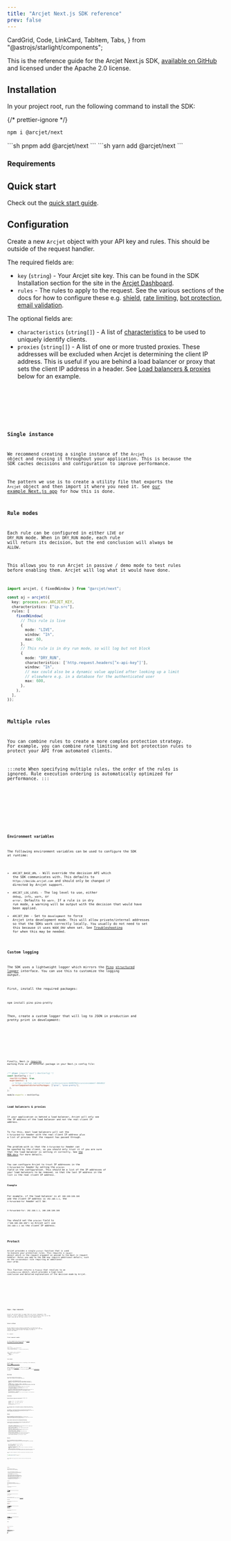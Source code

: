 ```yaml
---
title: "Arcjet Next.js SDK reference"
prev: false
---
```


  CardGrid,
  Code,
  LinkCard,
  TabItem,
  Tabs,
} from "@astrojs/starlight/components";

[<SDKVersionNextjs/>](https://www.npmjs.com/package/@arcjet/next)

This is the reference guide for the Arcjet Next.js SDK, [available on
GitHub](https://github.com/arcjet/arcjet-js) and licensed under the Apache 2.0
license.

<WhatIsArcjet />

## Installation

In your project root, run the following command to install the SDK:

{/* prettier-ignore */}
<Tabs>
<TabItem label="npm">
```sh
npm i @arcjet/next
```
</TabItem>
<TabItem label="pnpm">
```sh
pnpm add @arcjet/next
```
</TabItem>
<TabItem label="yarn">
```sh
yarn add @arcjet/next
```
</TabItem>
</Tabs>

### Requirements

<Requirements />

## Quick start

Check out the [quick start guide](/get-started?f=next-js).

## Configuration

Create a new `Arcjet` object with your API key and rules. This should be outside
of the request handler.

The required fields are:

- `key` (`string`) - Your Arcjet site key. This can be found in the SDK
  Installation section for the site in the [Arcjet
  Dashboard](https://app.arcjet.com).
- `rules` - The rules to apply to the request. See the various sections of the
  docs for how to configure these e.g. [shield](/shield/reference?f=next-js), [rate
  limiting](/rate-limiting/reference?f=next-js), [bot
  protection](/bot-protection/reference?f=next-js), [email
  validation](/email-validation/reference?f=next-js).

The optional fields are:

- `characteristics` (`string[]`) - A list of
  [characteristics](/architecture#built-in-characteristics) to be used to
  uniquely identify clients.
- `proxies` (`string[]`) - A list of one or more trusted proxies. These
  addresses will be excluded when Arcjet is determining the client IP address.
  This is useful if you are behind a load balancer or proxy that sets the client
  IP address in a header. See [Load balancers &
  proxies](#load-balancers--proxies) below for an example.

<Tabs>
  <TabItem label="TS">
    <Code code={ConfigurationTS} lang="ts" />
  </TabItem>
  <TabItem label="JS">
    <Code code={ConfigurationJS} lang="js" />
  </TabItem>
</Tabs>

### Single instance

We recommend creating a single instance of the `Arcjet` object and reusing it
throughout your application. This is because the SDK caches decisions and
configuration to improve performance.

The pattern we use is to create a utility file that exports the `Arcjet` object
and then import it where you need it. See [our example Next.js
app](https://github.com/arcjet/example-nextjs/blob/main/lib/arcjet.ts) for how
this is done.

### Rule modes

Each rule can be configured in either `LIVE` or `DRY_RUN` mode. When in
`DRY_RUN` mode, each rule will return its decision, but the end conclusion will
always be `ALLOW`.

This allows you to run Arcjet in passive / demo mode to test rules before
enabling them. Arcjet will log what it would have done.

```ts
import arcjet, { fixedWindow } from "@arcjet/next";

const aj = arcjet({
  key: process.env.ARCJET_KEY,
  characteristics: ["ip.src"],
  rules: [
    fixedWindow(
      // This rule is live
      {
        mode: "LIVE",
        window: "1h",
        max: 60,
      },
      // This rule is in dry run mode, so will log but not block
      {
        mode: "DRY_RUN",
        characteristics: ['http.request.headers["x-api-key"]'],
        window: "1h",
        // max could also be a dynamic value applied after looking up a limit
        // elsewhere e.g. in a database for the authenticated user
        max: 600,
      },
    ),
  ],
});
```

### Multiple rules

You can combine rules to create a more complex protection strategy. For example,
you can combine rate limiting and bot protection rules to protect your API from
automated clients.

:::note
When specifying multiple rules, the order of the rules is ignored. Rule
execution ordering is automatically optimized for performance.
:::

<Tabs>
  <TabItem label="TS">
    <Code code={MultipleRulesTS} title="index.ts" lang="ts" />
  </TabItem>
  <TabItem label="JS">
    <Code code={MultipleRulesJS} title="index.js" lang="js" />
  </TabItem>
</Tabs>

### Environment variables

The following environment variables can be used to configure the SDK at runtime:

- `ARCJET_BASE_URL` - Will override the decision API which the SDK communicates
  with. This defaults to `https://decide.arcjet.com` and should only be changed
  if directed by Arcjet support.
- `ARCJET_LOG_LEVEL` - The log level to use, either `debug`, `info`, `warn`, or
  `error`. Defaults to `warn`. If a rule is in dry run mode, a warning will be
  output with the decision that would have been applied.
- `ARCJET_ENV` - Set to `development` to force Arcjet into development mode.
  This will allow private/internal addresses so that the SDKs work correctly
  locally. You usually do not need to set this because it uses `NODE_ENV` when
  set. See
  [Troubleshooting](/troubleshooting#generatefingerprint-ip-is-empty--failed_precondition-client-ip-not-provided)
  for when this may be needed.

### Custom logging

The SDK uses a lightweight logger which mirrors the
[Pino](https://github.com/pinojs/pino) [structured
logger](https://github.com/pinojs/pino/blob/8db130eba0439e61c802448d31eb1998cebfbc98/docs/api.md#logger)
interface. You can use this to customize the logging output.

First, install the required packages:

```shell
npm install pino pino-pretty
```

Then, create a custom logger that will log to JSON in production and pretty
print in development:

<Tabs>
  <TabItem label="TS">
    <Code code={LoggerTS} title="/app/api/route/hello.ts" lang="ts" mark={28} />
  </TabItem>
  <TabItem label="JS">
    <Code code={LoggerJS} title="/app/api/route/hello.js" lang="js" mark={28} />
  </TabItem>
</Tabs>

Finally, Next.js
[requires](https://github.com/vercel/next.js/discussions/46987#discussioncomment-8464812)
marking Pino as an external package in your Next.js config file:

```js title="next.config.js"
/** @type {import('next').NextConfig} */
const nextConfig = {
  reactStrictMode: true,
  experimental: {
    // https://github.com/vercel/next.js/discussions/46987#discussioncomment-8464812
    serverComponentsExternalPackages: ["pino", "pino-pretty"],
  },
};

module.exports = nextConfig;
```

### Load balancers & proxies

If your application is behind a load balancer, Arcjet will only see the IP
address of the load balancer and not the real client IP address.

To fix this, most load balancers will set the `X-Forwarded-For` header with the
real client IP address plus a list of proxies that the request has passed
through.

The problem with is that the `X-Forwarded-For` header can be spoofed by the
client, so you should only trust it if you are sure that the load balancer is
setting it correctly. See [the MDN
docs](https://developer.mozilla.org/en-US/docs/Web/HTTP/Headers/X-Forwarded-For)
for more details.

You can configure Arcjet to trust IP addresses in the `X-Forwarded-For` header
by setting the `proxies` field in the configuration. This should be a list of
the IP addresses of your load balancers to be removed, so that the last IP
address in the list is the real client IP address.

#### Example

For example, if the load balancer is at `100.100.100.100` and the client IP
address is `192.168.1.1`, the `X-Forwarded-For` header will be:

```http
X-Forwarded-For: 192.168.1.1, 100.100.100.100
```

You should set the `proxies` field to `["100.100.100.100"]` so Arcjet will use
`192.168.1.1` as the client IP address.

<Code code={ProxiesTS} lang="ts" />

## Protect

Arcjet provides a single `protect` function that is used to execute your
protection rules. This requires a `request` object which is the request
argument as passed to the Next.js request handler. Rules you add to the SDK may
require additional details, such as the `validateEmail` rule requiring an
additional `email` prop.

This function returns a `Promise` that resolves to an `ArcjetDecision` object,
which provides a high-level conclusion and detailed explanations of the decision
made by Arcjet.

<Tabs>
  <TabItem label="TS (App)">
    <Code code={ProtectAppTS} title="/app/api/route/hello.ts" lang="ts" />
  </TabItem>
  <TabItem label="TS (Pages)">
    <Code code={ProtectPagesTS} title="/pages/api/hello.ts" lang="ts" />
  </TabItem>
  <TabItem label="JS (App Router)">
    <Code code={ProtectAppJS} title="/app/api/route/hello.js" lang="js" />
  </TabItem>
  <TabItem label="JS (Pages Router)">
    <Code code={ProtectPagesJS} title="/pages/api/hello.js" lang="js" />
  </TabItem>
</Tabs>

### Pages / Page components

Arcjet can protect Next.js pages that are server components (the default).
Client components cannot be protected because they run on the client side and do
not have access to the request object.

<Code code={PageComponent} title="app/page.tsx" lang="ts" />

### Server actions

Arcjet supports server actions in both Next.js 14 and 15 for all features except
sensitive data detection. You need to call a utility function `request()` that
accesses the headers we need to analyze the request.

For example:

#### Client component example

In this example the server action is [passed as a prop to a client
component](https://nextjs.org/docs/app/building-your-application/data-fetching/server-actions-and-mutations#client-components).

<Code code={ServerActionProp} title="app/actions.ts" lang="ts" />

```tsx title="app/ui/button.tsx"
"use client";

import { create } from "@/app/actions";

export function Button() {
  return <button onClick={() => create()}>Create</button>;
}
```

```tsx title="app/page.tsx"
import { Button } from "./ui/button";

export default function Home() {
  return (
    <div>
      <Button />
    </div>
  );
}
```

#### Form example

In this example the server action is handling a form submission, based on [the
Next.js example form
handler](https://nextjs.org/docs/app/building-your-application/data-fetching/server-actions-and-mutations#forms).

These examples will `throw` when there is an error
([docs](https://nextjs.org/docs/app/building-your-application/data-fetching/server-actions-and-mutations#error-handling)),
but you can use
[`useFormState`](https://nextjs.org/docs/app/building-your-application/data-fetching/server-actions-and-mutations#server-side-form-validation)
to return errors to the form. If you are using React 19, use
[`useActionState`](https://react.dev/reference/react/useActionState) instead.

<Code code={ServerAction} title="app/invoices/page.tsx" lang="ts" />

## Decision

The `protect` function function returns a `Promise` that resolves to an
`ArcjetDecision` object. This contains the following properties:

- `id` (`string`) - The unique ID for the request. This can be used to look up
  the request in the Arcjet dashboard. It is prefixed with `req_` for decisions
  involving the Arcjet cloud API. For decisions taken locally, the prefix is
  `lreq_`.
- `conclusion` (`"ALLOW" | "DENY" | "CHALLENGE" | "ERROR"`) - The final
  conclusion based on evaluating each of the configured rules. If you wish to
  accept Arcjet's recommended action based on the configured rules then you can
  use this property.
- `reason` (`ArcjetReason`) - An object containing more detailed
  information about the conclusion.
- `results` (`ArcjetRuleResult[]`) - An array of `ArcjetRuleResult` objects
  containing the results of each rule that was executed.
- `ttl` (`uint32`) - The time-to-live for the decision in seconds. This is the
  time that the decision is valid for. After this time, the decision will be
  re-evaluated. The SDK automatically caches `DENY` decisions for the length of
  the TTL.
- `ip` (`ArcjetIpDetails`) - An object containing Arcjet's analysis of the
  client IP address. See IP analysis below for more information.

### Conclusion

The `ArcjetDecision` object has the following methods that should be used to
check the conclusion:

- `isAllowed()` (`bool`) - The request should be allowed.
- `isDenied()` (`bool`) - The request should be denied.
- `isErrored()` (`bool`) - There was an unrecoverable error.

The conclusion will be the highest-severity finding when evaluating the configured
rules. The order of priority is allow, then error, then deny.

For example, if the bot protection rule returns an error but the validate email
rule returns a deny then the overall conclusion would be deny. To then access the error
you would have to use the `results` property on the decision.

### Reason

The `reason` property of the `ArcjetDecision` object contains an `ArcjetReason`
object which provides more detailed information about the conclusion. This is
the final decision reason and is based on the configured rules.

The `ArcjetReason` object has the following methods that can be used to check
which rule caused the conclusion:

It will always be the highest-priority rule that produced that conclusion,
to see other rules consider iterating over the `results` property on the decision.

- `isBot()` (`bool`) - Returns `true` if the bot protection rules have been
  applied and the request was considered to have been made by a bot.
- `isEmail()` (`bool`) - Returns `true` if the email rules have been applied and
  the email address has a problem.
- `isRateLimit()` (`bool`) - Returns `true` if the rate limit rules have been
  applied and the request has exceeded the rate limit.
- `isSensitiveInfo()` (`bool`) - Returns `true` if sensitive info rules have
  been applied and sensitive info has been detected.
- `isShield()` (`bool`) - Returns `true` if the shield rules have been applied
  and the request is suspicious based on analysis by Arcjet Shield WAF.
- `isError()` (`bool`) - Returns `true` if there was an error processing the
  request.

### Results

The `results` property of the `ArcjetDecision` object contains an array of
`ArcjetRuleResult` objects. There will be one for each configured rule so you
can inspect the individual results:

- `id` (`string`) - The ID of the rule result. Not yet implemented.
- `state` (`ArcjetRuleState`) - Whether the rule was executed or not.
- `conclusion` (`ArcjetConclusion`) - The conclusion of the rule. This will be
  one of the above conclusions: `ALLOW`, `DENY`, `CHALLENGE`, or `ERROR`.
- `reason` (`ArcjetReason`) - An object containing more detailed information
  about the conclusion for this rule. Each rule type has its own reason object
  with different properties.

You can iterate through the results and check the conclusion for each rule.

```ts
for (const result of decision.results) {
  console.log("Rule Result", result);
}
```

This example will log the full result as well as each rate limit rule:

<Tabs>
  <TabItem label="TS (App)">
    <Code code={DecisionLogAppTS} title="/app/api/route/hello.ts" lang="ts" />
  </TabItem>
  <TabItem label="TS (Pages)">
    <Code code={DecisionLogPagesTS} title="/pages/api/hello.ts" lang="ts" />
  </TabItem>
  <TabItem label="JS (App Router)">
    <Code code={DecisionLogAppJS} title="/app/api/route/hello.js" lang="js" />
  </TabItem>
  <TabItem label="JS (Pages Router)">
    <Code code={DecisionLogPagesJS} title="/pages/api/hello.js" lang="js" />
  </TabItem>
</Tabs>

#### Rule state

The `state` property of the `ArcjetRuleResult` object is an `ArcjetRuleState`.
Each rule is evaluated individually and can be in one of the following states:

- `DRY_RUN` - The rule was executed in dry run mode. This means that the rule
  was executed but the conclusion was not applied to the request. This is useful
  for testing rules before enabling them.
- `RUN` - The rule was executed and the conclusion was applied to the request.
- `NOT_RUN` - The rule was not executed. This can happen if another rule has
  already reached a conclusion that applies to the request. For example, if a
  rate limit rule is configured then these are evaluated before all other rules.
  If the client has reached the maximum number of requests then other rules will
  not be evaluated.
- `CACHED` - The rule was not executed because the previous result was cached.
  Results are cached when the decision conclusion is `DENY`. Subsequent requests
  from the same client will not be evaluated against the rule until the cache
  expires.

#### Rule reason

The `reason` property of the `ArcjetRuleResult` object contains an
`ArcjetReason` object which provides more detailed information about the
conclusion for that configured rule.

##### Shield

The `ArcjetReason` object for shield rules has the following properties:

```ts
shieldTriggered: boolean;
```

See the [shield documentation](/shield/reference?f=next-js) for more information
about these properties.

##### Bot protection

The `ArcjetReason` object for bot protection rules has the following properties:

```ts
allowed: string[];
denied: string[];
```

Each of the `allowed` and `denied` arrays contains the identifiers of the bots
allowed or denied from our [full list of bots](https://arcjet.com/bot-list).

##### Rate limiting

The `ArcjetReason` object for rate limiting rules has the following properties:

```ts
max: number;
remaining: number;
window: number;
reset: number;
```

See the [rate limiting documentation](/rate-limiting/reference?f=next-js) for more
information about these properties.

##### Email validation & verification

The `ArcjetReason` object for email rules has the following properties:

```ts
emailTypes: ArcjetEmailType[];
```

An `ArcjetEmailType` is one of the following strings:

```ts
"DISPOSABLE" | "FREE" | "NO_MX_RECORDS" | "NO_GRAVATAR" | "INVALID";
```

See the [email validation documentation](/email-validation/reference?f=next-js) for
more information about these properties.

### IP analysis

<IPAnalysis />

#### Example

<Tabs>
  <TabItem label="TS (App)">
    <Code code={IPLocationAppTS} title="/app/api/route/hello.ts" lang="ts" />
  </TabItem>
  <TabItem label="TS (Pages)">
    <Code code={IPLocationPagesTS} title="/pages/api/hello.ts" lang="ts" />
  </TabItem>
  <TabItem label="JS (App Router)">
    <Code code={IPLocationAppJS} title="/app/api/route/hello.js" lang="js" />
  </TabItem>
  <TabItem label="JS (Pages Router)">
    <Code code={IPLocationPagesJS} title="/pages/api/hello.js" lang="js" />
  </TabItem>
</Tabs>

For the IP address `8.8.8.8` you might get the following response. Only the
fields we have data for will be returned:

```json
{
  "name": "Hello United States!",
  "ip": {
    "country": "US",
    "countryName": "United States",
    "continent": "NA",
    "continentName": "North America",
    "asn": "AS15169",
    "asnName": "Google LLC",
    "asnDomain": "google.com"
  }
}
```

## Error handling

Arcjet is designed to fail open so that a service issue or misconfiguration does
not block all requests. The SDK will also time out and fail open after 1000ms
when `NODE_ENV` or `ARCJET_ENV` is `development` and 500ms otherwise. However,
in most cases, the response time will be less than 20-30ms.

If there is an error condition when processing the rule, Arcjet will return an
`ERROR` result for that rule and you can check the `message` property on the rule's
error result for more information.

If all other rules that were run returned an `ALLOW` result, then the final Arcjet
conclusion will be `ERROR`.

<Tabs>
  <TabItem label="TS (App)">
    <Code code={ErrorHandlingAppTS} title="/app/api/route/hello.ts" lang="ts" />
  </TabItem>
  <TabItem label="TS (Pages)">
    <Code code={ErrorHandlingPagesTS} title="/pages/api/hello.ts" lang="ts" />
  </TabItem>
  <TabItem label="JS (App Router)">
    <Code code={ErrorHandlingAppJS} title="/app/api/route/hello.js" lang="js" />
  </TabItem>
  <TabItem label="JS (Pages Router)">
    <Code code={ErrorHandlingPagesJS} title="/pages/api/hello.js" lang="js" />
  </TabItem>
</Tabs>

## Ad hoc rules

Sometimes it is useful to add additional protection via a rule based on the
logic in your handler; however, you usually want to inherit the rules, cache,
and other configuration from our primary SDK. This can be achieved using the
`withRule` function which accepts an ad-hoc rule and can be chained to add
multiple rules. It returns an augmented client with the specialized `protect`
function.

<Tabs>
  <TabItem label="TS (App)">
    <Code code={WithRuleAppTS} title="/app/api/route/hello.ts" lang="ts" />
  </TabItem>
  <TabItem label="TS (Pages)">
    <Code code={WithRulePagesTS} title="/pages/api/hello.ts" lang="ts" />
  </TabItem>
  <TabItem label="JS (App Router)">
    <Code code={WithRuleAppJS} title="/app/api/route/hello.js" lang="js" />
  </TabItem>
  <TabItem label="JS (Pages Router)">
    <Code code={WithRulePagesJS} title="/pages/api/hello.js" lang="js" />
  </TabItem>
</Tabs>

## IP address detection

Arcjet will automatically detect the IP address of the client making the request
based on the context provided. The implementation is open source in our
[@arcjet/ip package](https://github.com/arcjet/arcjet-js/blob/main/ip).

In development environments (`NODE_ENV === "development"` or
`ARCJET_ENV === "development"`), we allow private/internal addresses so that the
SDKs work correctly locally.

## Client override

The default client can be overridden. If no client is specified, a default one
will be used. Generally you should not need to provide a client - the Arcjet
Next.js SDK will automatically handle this for you, including when using the
[Edge Runtime](https://edge-runtime.vercel.app).

<Tabs>
  <TabItem label="TS">
    <Code code={ClientOverrideTS} lang="ts" />
  </TabItem>
  <TabItem label="JS">
    <Code code={ClientOverrideJS} lang="js" />
  </TabItem>
</Tabs>

## Version support

### Node

<NodeVersions />

### Next.js

Arcjet supports the current and previous major versions of Next.js for both the
app router and pages router. When a new major version of Next.js is released, we
will bump the major version of the Arcjet SDK.

- Previous supported major version: Next.js 14.x
- Current supported major version: Next.js 15.x

The pages router will be supported for as long as Next.js supports it.

[Technical support](/support) is provided for the current major
version of the Arcjet SDK for all users and for the current and previous major
versions for paid users. We will provide security fixes for the current and
previous major versions.

<Comments />
